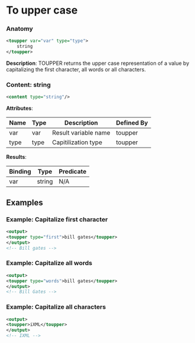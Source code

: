 # To upper case

### Anatomy

```xml
<toupper var="var" type="type">
    string
</toupper>
```

 **Description**:
 TOUPPER returns the upper case representation of a value by capitalizing the first character, all words or all characters.

### Content: string

```xml
<content type="string"/>
```

**Attributes**:

| Name | Type | Description | Defined By |
| ---- | ---- | ----------- | ---------- |
| var | var | Result variable name | toupper |
| type | type | Capitilization type | toupper |


**Results**:

| Binding | Type | Predicate |
| ------- | ---- | --------- |
| var | string | N/A |


## Examples

### Example: Capitalize first character

```xml
<output>
<toupper type="first">bill gates</toupper>
</output>
<!-- Bill gates -->
```

### Example: Capitalize all words

```xml
<output>
<toupper type="words">bill gates</toupper>
</output>
<!-- Bill Gates -->
```

### Example: Capitalize all characters

```xml
<output>
<toupper>iXML</toupper>
</output>
<!-- IXML -->
```

